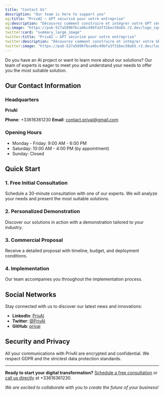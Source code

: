 ```yaml
---
title: "Contact Us"
description: "Our team is here to support you"
og:title: "PrivAI – GPT sécurisé pour votre entreprise"
og:description: "Découvrez comment construire et intégrer votre GPT sécurisé avec PrivAI."
og:image: "https://pub-527a5896fbca4bc49bfa3f31bec50ab5.r2.dev/logo_square.png"
twitter:card: "summary_large_image"
twitter:title: "PrivAI – GPT sécurisé pour votre entreprise"
twitter:description: "Découvrez comment construire et intégrer votre GPT sécurisé avec PrivAI."
twitter:image: "https://pub-527a5896fbca4bc49bfa3f31bec50ab5.r2.dev/logo_square.png"
---
```


Do you have an AI project or want to learn more about our solutions? Our team of experts is eager to meet you and understand your needs to offer you the most suitable solution.

## Our Contact Information

### Headquarters
**PrivAI**

**Phone**: +33616361230
**Email**: contact.privai@gmail.com

### Opening Hours
- Monday - Friday: 9:00 AM - 6:00 PM  
- Saturday: 10:00 AM - 4:00 PM (by appointment)  
- Sunday: Closed  


## Quick Start

### 1. Free Initial Consultation
Schedule a 30-minute consultation with one of our experts. We will analyze your needs and present the most suitable solutions.

### 2. Personalized Demonstration
Discover our solutions in action with a demonstration tailored to your industry.

### 3. Commercial Proposal
Receive a detailed proposal with timeline, budget, and deployment conditions.

### 4. Implementation
Our team accompanies you throughout the implementation process.


## Social Networks

Stay connected with us to discover our latest news and innovations:

- **LinkedIn**: [PrivAI](https://linkedin.com/company/privai)
- **Twitter**: [@PrivAI](https://twitter.com/PrivAI)
- **GitHub**: [privai](https://github.com/privai)

## Security and Privacy

All your communications with PrivAI are encrypted and confidential. We respect GDPR and the strictest data protection standards.


---

**Ready to start your digital transformation?**
[Schedule a free consultation](#) or [call us directly](#) at +33616361230.

*We are excited to collaborate with you to create the future of your business!*